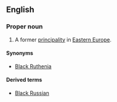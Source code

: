 ==English==
{{wikipedia}}
===Proper noun===
{{en-proper noun}}

# {{context|historical|lang=en}} A former [[principality]] in [[Eastern Europe]].

====Synonyms====
*[[Black Ruthenia]]

====Derived terms====
*[[Black Russian]]